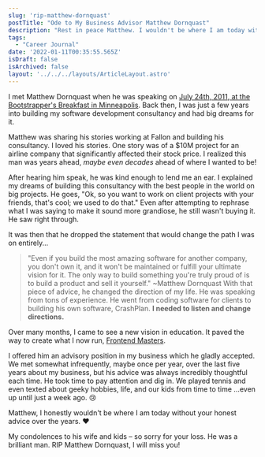 ```yaml
---
slug: 'rip-matthew-dornquast'
postTitle: "Ode to My Business Advisor Matthew Dornquast"
description: "Rest in peace Matthew. I wouldn't be where I am today without your honest advice over the years."
tags:
  - "Career Journal"
date: '2022-01-11T00:35:55.565Z'
isDraft: false
isArchived: false
layout: '../../../layouts/ArticleLayout.astro'
---
```


I met Matthew Dornquast when he was speaking on [July 24th, 2011, at the Bootstrapper's Breakfast in Minneapolis](https://bootstrappersbreakfast.com/2011/07/24/matt-dornquast-of-code-42-software-at-minneapolis-bb-july-28/). Back then, I was just a few years into building my software development consultancy and had big dreams for it.

Matthew was sharing his stories working at Fallon and building his consultancy. I loved his stories. One story was of a $10M project for an airline company that significantly affected their stock price. I realized this man was years ahead, _maybe even decades_ ahead of where I wanted to be!

After hearing him speak, he was kind enough to lend me an ear. I explained my dreams of building this consultancy with the best people in the world on big projects. He goes, "Ok, so you want to work on client projects with your friends, that's cool; we used to do that." Even after attempting to rephrase what I was saying to make it sound more grandiose, he still wasn't buying it. He saw right through.

It was then that he dropped the statement that would change the path I was on entirely... 

> "Even if you build the most amazing software for another company, you don't own it, and it won't be maintained or fulfill your ultimate vision for it. The only way to build something you're truly proud of is to build a product and sell it yourself." ~Matthew Dornquast
With that piece of advice, he changed the direction of my life. He was speaking from tons of experience. He went from coding software for clients to building his own software, CrashPlan. **I needed to listen and change directions.**

Over many months, I came to see a new vision in education. It paved the way to create what I now run, [Frontend Masters](https://frontendmasters.com).

I offered him an advisory position in my business which he gladly accepted. We met somewhat infrequently, maybe once per year, over the last five years about my business, but his advice was always incredibly thoughtful each time. He took time to pay attention and dig in. We played tennis and even texted about geeky hobbies, life, and our kids from time to time …even up until just a week ago. 😢

Matthew, I honestly wouldn't be where I am today without your honest advice over the years. ❤️

My condolences to his wife and kids – so sorry for your loss. He was a brilliant man. RIP Matthew Dornquast, I will miss you!